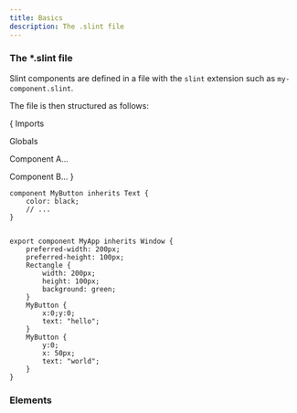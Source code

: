 ```yaml
---
title: Basics
description: The .slint file
---
```


### The *.slint file
Slint components are defined in a file with the `slint` extension such as `my-component.slint`.

The file is then structured as follows:

\{
  Imports

  Globals 

  Component A...

  Component B...
\}

<CodeSnippetMD imagePath="/src/assets/generated/basics_example.png" imageAlt='Example slint file'>

```slint
component MyButton inherits Text {
    color: black;
    // ...
}


export component MyApp inherits Window {
    preferred-width: 200px;
    preferred-height: 100px;
    Rectangle {
        width: 200px;
        height: 100px;
        background: green;
    }
    MyButton {
        x:0;y:0;
        text: "hello";
    }
    MyButton {
        y:0;
        x: 50px;
        text: "world";
    }
}
```
</CodeSnippetMD>

### Elements





